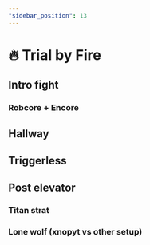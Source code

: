 ```yaml
---
"sidebar_position": 13
---
```



# 🔥 Trial by Fire

## Intro fight

### Robcore + Encore

## Hallway 

## Triggerless

## Post elevator

### Titan strat 

### Lone wolf (xnopyt vs other setup)